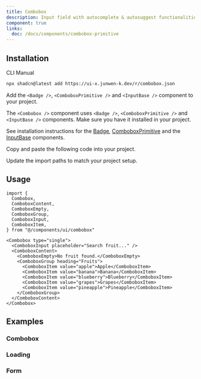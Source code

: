 ```yaml
---
title: Combobox
description: Input field with autocomplete & autosuggest functionalities.
component: true
links:
  doc: /docs/components/combobox-primitive
---
```


<ComponentPreview
  name="combobox-demo"
  className="[&_div[cmdk-root]]:max-w-xs"
/>

## Installation

<Tabs defaultValue="cli">

<TabsList>
  <TabsTrigger value="cli">CLI</TabsTrigger>
  <TabsTrigger value="manual">Manual</TabsTrigger>
</TabsList>
<TabsContent value="cli">

```bash
npx shadcn@latest add https://ui-x.junwen-k.dev/r/combobox.json
```

</TabsContent>

<TabsContent value="manual">

<Steps>

<Step>

Add the `<Badge />`, `<ComboboxPrimitive />` and `<InputBase />` component to your project.

</Step>

The `<Combobox />` component uses `<Badge />`, `<ComboboxPrimitive />` and `<InputBase />` components. Make sure you have it installed in your project.

See installation instructions for the [Badge](/docs/components/badge#installation), [ComboboxPrimitive](/docs/components/combobox-primitive#installation) and the [InputBase](/docs/components/input-base#installation) components.

<Step>Copy and paste the following code into your project.</Step>

<ComponentSource name="combobox" />

<Step>Update the import paths to match your project setup.</Step>

</Steps>

</TabsContent>

</Tabs>

## Usage

```tsx
import {
  Combobox,
  ComboboxContent,
  ComboboxEmpty,
  ComboboxGroup,
  ComboboxInput,
  ComboboxItem,
} from "@/components/ui/combobox"
```

```tsx
<Combobox type="single">
  <ComboboxInput placeholder="Search fruit..." />
  <ComboboxContent>
    <ComboboxEmpty>No fruit found.</ComboboxEmpty>
    <ComboboxGroup heading="Fruits">
      <ComboboxItem value="apple">Apple</ComboboxItem>
      <ComboboxItem value="banana">Banana</ComboboxItem>
      <ComboboxItem value="blueberry">Blueberry</ComboboxItem>
      <ComboboxItem value="grapes">Grapes</ComboboxItem>
      <ComboboxItem value="pineapple">Pineapple</ComboboxItem>
    </ComboboxGroup>
  </ComboboxContent>
</Combobox>
```

## Examples

### Combobox

<ComponentPreview
  name="combobox-demo"
  className="[&_div[cmdk-root]]:max-w-xs"
/>

### Loading

<ComponentPreview
  name="combobox-loading"
  className="[&_div[cmdk-root]]:max-w-xs"
/>

### Form

<ComponentPreview
  name="combobox-form"
  className="[&_div[cmdk-root]]:max-w-xs"
/>
